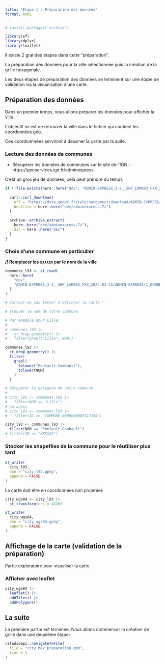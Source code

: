 ```yaml
---
title: "Etape 1 : Préparation des données"
format: html
---
```


```r
# install.packages("archive")

library(sf)
library(dplyr)
library(leaflet)
```

Il existe 2 grandes étapes dans cette "préparation". 

La préparation des données pour la ville sélectionnée puis la création de la grille hexagonale.

Les deux étapes de préparation des données se terminent sur une étape de validation via la visualisation d'une carte.

## Préparation des données

Dans un premier temps, nous allons préparer les données pour afficher la ville. 

L'objectif ici est de retrouver la ville dans le fichier qui contient les coordonnées géo.

Ces coordonnnées serviront à dessiner la carte par la suite.

### Lecture des données de communes

- Récupérer les données de communes sur le site de l'IGN : https://geoservices.ign.fr/adminexpress

C'est un gros jeu de données, cela peut prendre du temps

```r
if (!file.exists(here::here("dev", "ADMIN-EXPRESS_3-2__SHP_LAMB93_FXX_2024-03-25"))) {
  
  curl::curl_download(
    url = "https://data.geopf.fr/telechargement/download/ADMIN-EXPRESS/ADMIN-EXPRESS_3-2__SHP_LAMB93_FXX_2024-03-25/ADMIN-EXPRESS_3-2__SHP_LAMB93_FXX_2024-03-25.7z",
    destfile = here::here("dev/adminexpress.7z")
  )
  
  archive::archive_extract(
    here::here("dev/adminexpress.7z"), 
    dir = here::here("dev")
  )
}
```

### Choix d'une commune en particulier

**/!\ Remplacer les `XXXXXX` par le nom de la ville**

```r
communes_l93 <- st_read(
  here::here(
    "dev",
    "ADMIN-EXPRESS_3-2__SHP_LAMB93_FXX_2024-03-25/ADMIN-EXPRESS/1_DONNEES_LIVRAISON_2024-03-00237/ADE_3-2_SHP_LAMB93_FXX-ED2024-03-25/COMMUNE.shp"
  )
)

# Surtout ne pas tenter d'afficher la carte !

# Trouver le nom de votre commune

# Par exemple pour Lille:
#
# communes_l93 |> 
#   st_drop_geometry() |> 
#   filter(grepl("Lille", NOM))

communes_l93 |>
  st_drop_geometry() |>
  filter(
    grepl(
      tolower("Pontault-Combault"), 
      tolower(NOM)
    )
  )

# Récupérer le polygone de votre commune
#
# city_l93 <- communes_l93 |>
#   filter(NOM == "Lille")
# ou aussi
# city_l93 <- communes_l93 |>
#   filter(ID == "COMMUNE_0000000009727244")

city_l93 <- communes_l93 |>
  filter(NOM == "Pontault-Combault")
# filter(ID == "XXXXXX")
```

### Stocker les shapefiles de la commune pour le réutiliser plus tard

```r
st_write(
  city_l93, 
  dsn = "city_l93.gpkg", 
  append = FALSE
)
```

La carte doit être en coordonnées non projetées

```r
city_wgs84 <- city_l93 |> 
  st_transform(crs = 4326)

st_write(
  city_wgs84, 
  dsn = "city_wgs84.gpkg", 
  append = FALSE
)
```


## Affichage de la carte (validation de la préparation)

Partie exploratoire pour visualiser la carte

### Afficher avec leaflet

```r
city_wgs84 |> 
  leaflet() |> 
  addTiles() |> 
  addPolygons()
```

## La suite

La première partie est terminée. Nous allons commencer la création de grille dans une deuxième étape:

```r
rstudioapi::navigateToFile(
  file = "city_hex_preparation.qmd", 
  line = 1
)
```
